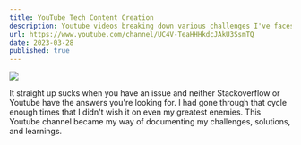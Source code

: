 ```yaml
---
title: YouTube Tech Content Creation
description: Youtube videos breaking down various challenges I've faces throughout the developement life cycle and the solutions I found for them.
url: https://www.youtube.com/channel/UC4V-TeaHHHkdcJAkU3SsmTQ
date: 2023-03-28
published: true
---
```


[![](/youtube.png)](https://www.youtube.com/channel/UC4V-TeaHHHkdcJAkU3SsmTQ)

It straight up sucks when you have an issue and neither Stackoverflow or Youtube have the answers you're looking for. I had gone through that cycle enough times that I didn't wish it on even my greatest enemies. This Youtube channel became my way of documenting my challenges, solutions, and learnings.

